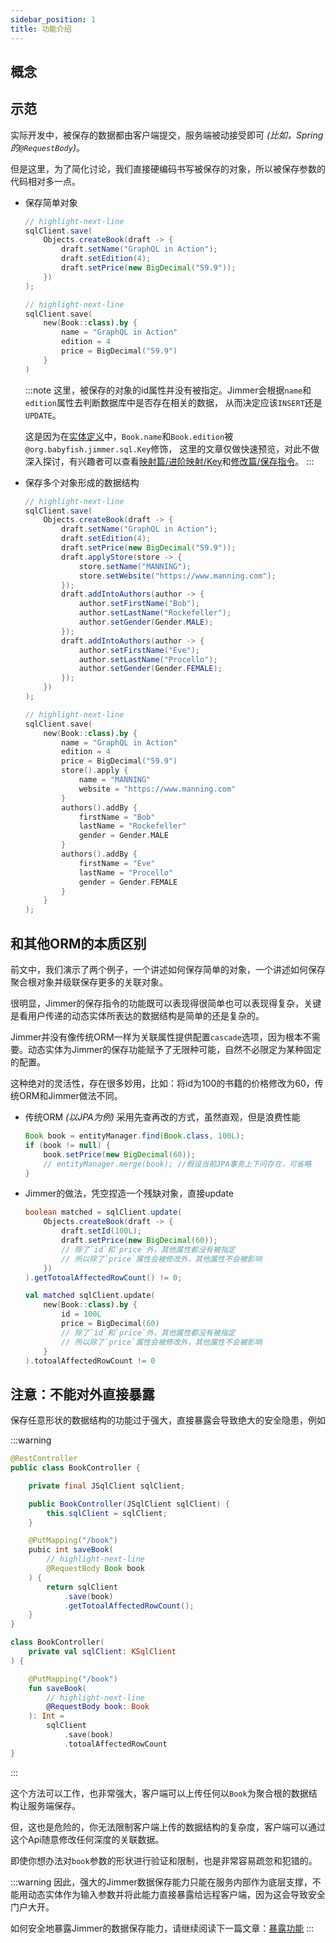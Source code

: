 ```yaml
---
sidebar_position: 1  
title: 功能介绍
---
```



## 概念

<SaveCommandPanel/>

## 示范

实际开发中，被保存的数据都由客户端提交，服务端被动接受即可 *(比如，Spring的`@RequestBody`)*。

但是这里，为了简化讨论，我们直接硬编码书写被保存的对象，所以被保存参数的代码相对多一点。

-   保存简单对象

    <Tabs groupId="language">
    <TabItem value="java" label="Java">

    ```java
    // highlight-next-line
    sqlClient.save(
        Objects.createBook(draft -> {
            draft.setName("GraphQL in Action");
            draft.setEdition(4);
            draft.setPrice(new BigDecimal("59.9"));
        })
    );
    ```

    </TabItem>
    <TabItem value="kotlin" label="Kotlin">

    ```kotlin
    // highlight-next-line
    sqlClient.save(
        new(Book::class).by {
            name = "GraphQL in Action"
            edition = 4
            price = BigDecimal("59.9")
        }
    )
    ```

    </TabItem>
    </Tabs>

    :::note
    这里，被保存的对象的id属性并没有被指定。Jimmer会根据`name`和`edition`属性去判断数据库中是否存在相关的数据，
    从而决定应该`INSERT`还是`UPDATE`。

    这是因为在[实体定义](../precondition#book)中，`Book.name`和`Book.edition`被`@org.babyfish.jimmer.sql.Key`修饰，
    这里的文章仅做快速预览，对此不做深入探讨，有兴趣者可以查看[映射篇/进阶映射/Key](../../mapping/advanced/key)和[修改篇/保存指令](../../mutation/save-command)。
    :::

-   保存多个对象形成的数据结构

    <Tabs groupId="language">
    <TabItem value="java" label="Java">

    ```java
    // highlight-next-line
    sqlClient.save(
        Objects.createBook(draft -> {
            draft.setName("GraphQL in Action");
            draft.setEdition(4);
            draft.setPrice(new BigDecimal("59.9"));
            draft.applyStore(store -> {
                store.setName("MANNING");
                store.setWebsite("https://www.manning.com");
            });
            draft.addIntoAuthors(author -> {
                author.setFirstName("Bob");
                author.setLastName("Rockefeller");
                author.setGender(Gender.MALE);
            });
            draft.addIntoAuthors(author -> {
                author.setFirstName("Eve");
                author.setLastName("Procello");
                author.setGender(Gender.FEMALE);
            });
        })
    );
    ```

    </TabItem>
    <TabItem value="kotlin" label="Kotlin">

    ```kotlin
    // highlight-next-line
    sqlClient.save(
        new(Book::class).by {
            name = "GraphQL in Action"
            edition = 4
            price = BigDecimal("59.9")
            store().apply {
                name = "MANNING"
                website = "https://www.manning.com"
            }
            authors().addBy {
                firstName = "Bob"
                lastName = "Rockefeller"
                gender = Gender.MALE
            }
            authors().addBy {
                firstName = "Eve"
                lastName = "Procello"
                gender = Gender.FEMALE
            }
        }
    );
    ```

    </TabItem>
    </Tabs>

## 和其他ORM的本质区别

前文中，我们演示了两个例子，一个讲述如何保存简单的对象，一个讲述如何保存聚合根对象并级联保存更多的关联对象。

很明显，Jimmer的保存指令的功能既可以表现得很简单也可以表现得复杂，关键是看用户传递的动态实体所表达的数据结构是简单的还是复杂的。

Jimmer并没有像传统ORM一样为关联属性提供配置`cascade`选项，因为根本不需要。动态实体为Jimmer的保存功能赋予了无限种可能，自然不必限定为某种固定的配置。

这种绝对的灵活性，存在很多妙用，比如：将id为100的书籍的价格修改为60，传统ORM和Jimmer做法不同。

-   传统ORM *(以JPA为例)* 采用先查再改的方式，虽然直观，但是浪费性能

    ```java
    Book book = entityManager.find(Book.class, 100L);
    if (book != null) {
        book.setPrice(new BigDecimal(60));
        // entityManager.merge(book); //假设当前JPA事务上下问存在，可省略
    }
    ```

-   Jimmer的做法，凭空捏造一个残缺对象，直接update

    <Tabs groupId="language">
    <TabItem value="java" label="Java">

    ```java
    boolean matched = sqlClient.update(
        Objects.createBook(draft -> {
            draft.setId(100L);
            draft.setPrice(new BigDecimal(60));
            // 除了`id`和`price`外，其他属性都没有被指定
            // 所以除了`price`属性会被修改外，其他属性不会被影响
        })
    ).getTotoalAffectedRowCount() != 0;
    ```

    </TabItem>
    <TabItem value="kotlin" label="Kotlin">

    ```kotlin
    val matched sqlClient.update(
        new(Book::class).by {
            id = 100L
            price = BigDecimal(60)
            // 除了`id`和`price`外，其他属性都没有被指定
            // 所以除了`price`属性会被修改外，其他属性不会被影响
        }
    ).totoalAffectedRowCount != 0
    ```

    </TabItem>
    </Tabs>

## 注意：不能对外直接暴露

保存任意形状的数据结构的功能过于强大，直接暴露会导致绝大的安全隐患，例如

:::warning
<Tabs groupId="language">
<TabItem value="java" label="Java">

```java title="BookController.java"
@RestController
public class BookController {

    private final JSqlClient sqlClient;

    public BookController(JSqlClient sqlClient) {
        this.sqlClient = sqlClient;
    } 

    @PutMapping("/book")
    pubic int saveBook(
        // highlight-next-line
        @RequestBody Book book
    ) {
        return sqlClient
            .save(book)
            .getTotoalAffectedRowCount();
    }
}
```

</TabItem>
<TabItem value="kotlin" label="Kotlin">

```kotlin title="BookController.java"
class BookController(
    private val sqlClient: KSqlClient
) {

    @PutMapping("/book")
    fun saveBook(
        // highlight-next-line
        @RequestBody book: Book
    ): Int =
        sqlClient
            .save(book)
            .totoalAffectedRowCount
}
```

</TabItem>
</Tabs>
:::

这个方法可以工作，也非常强大，客户端可以上传任何以`Book`为聚合根的数据结构让服务端保存。

但，这也是危险的，你无法限制客户端上传的数据结构的复杂度，客户端可以通过这个Api随意修改任何深度的关联数据。

即使你想办法对`book`参数的形状进行验证和限制，也是非常容易疏忽和犯错的。

:::warning
因此，强大的Jimmer数据保存能力只能在服务内部作为底层支撑，不能用动态实体作为输入参数并将此能力直接暴露给远程客户端，因为这会导致安全门户大开。

如何安全地暴露Jimmer的数据保存能力，请继续阅读下一篇文章：[暴露功能](./export)
:::